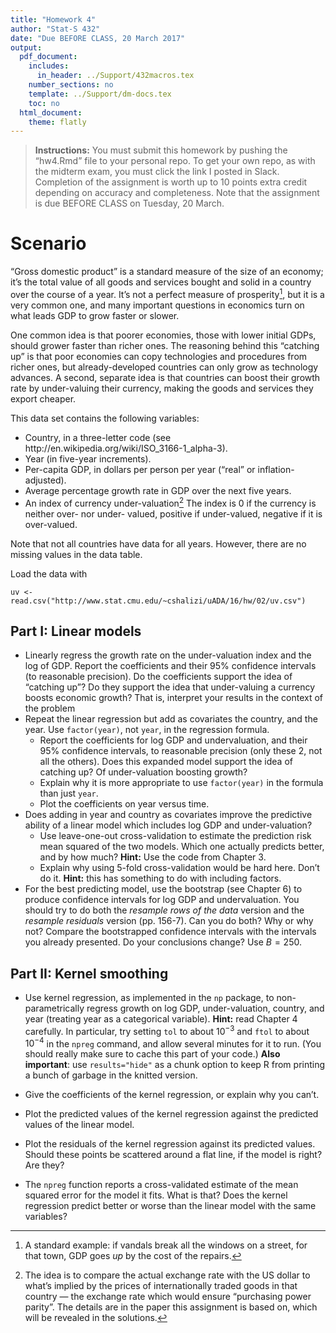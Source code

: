 ```yaml
---
title: "Homework 4"
author: "Stat-S 432"
date: "Due BEFORE CLASS, 20 March 2017"
output:
  pdf_document:
    includes:
      in_header: ../Support/432macros.tex
    number_sections: no
    template: ../Support/dm-docs.tex
    toc: no
  html_document:
    theme: flatly
---
```


>  __Instructions:__ You must submit this homework by pushing the "hw4.Rmd" file to your personal repo. To get your own repo, as with the midterm exam, you must click the link I posted in Slack. Completion of the assignment is worth up to 10 points extra credit depending on accuracy and completeness. Note that the assignment is due BEFORE CLASS on Tuesday, 20 March.


# Scenario

"Gross domestic product" is a standard measure of the size of an economy;
it's the total value of all goods and services bought and solid in a country over the course of a year.  It's not a perfect measure of prosperity[^bad_gdp], but it is a very common one, and many important questions in economics turn on what leads GDP to grow faster or slower.

[^bad_gdp]: A standard example: if vandals break all the windows on a street, for that town, GDP goes _up_ by the cost of the repairs.

One common idea is that poorer economies, those with lower initial GDPs, should grower faster than richer ones.  The reasoning behind this "catching up" is
that poor economies can copy technologies and procedures from richer ones, but
already-developed countries can only grow as technology advances.  A second,
separate idea is that countries can boost their growth rate by under-valuing
their currency, making the goods and services they export cheaper.

This data set contains the following variables:

* Country, in a three-letter code (see http://en.wikipedia.org/wiki/ISO_3166-1_alpha-3).
* Year (in five-year increments).
* Per-capita GDP, in dollars per person per year ("real" or
  inflation-adjusted).
* Average percentage growth rate in GDP over the next five years.
* An index of currency under-valuation[^index_note]  The index
is 0 if the currency is neither over- nor under- valued, positive if
under-valued, negative if it is over-valued.

[^index_note]: The idea is to compare the actual exchange rate with the US dollar to what's implied by the prices of internationally traded goods in that country --- the exchange rate which would ensure "purchasing power parity".  The details are in the paper this assignment is based on, which will be revealed in the solutions.  

Note that not all countries have data for all years.  However, there are no missing values in the data table.

Load the data with
```
uv <- read.csv("http://www.stat.cmu.edu/~cshalizi/uADA/16/hw/02/uv.csv")
```


## Part I: Linear models

* Linearly regress the growth rate on the under-valuation index and the log of GDP.  Report the coefficients and their 95% confidence intervals (to reasonable precision).  Do the coefficients support the idea of "catching up"?  Do they support the idea that under-valuing a currency boosts economic growth? That is, interpret your results in the context of the problem
* Repeat the linear regression but add as covariates the country, and the year.  Use `factor(year)`, not `year`, in the regression formula.
    - Report the coefficients for log GDP and undervaluation, and their
    95% confidence intervals, to reasonable precision (only these 2, not all the others). Does this expanded model support the idea of catching up?  Of under-valuation boosting growth?
    - Explain why it is more appropriate to use `factor(year)` in
    the formula than just `year`.
    - Plot the coefficients on year versus time.
* Does adding in year and country as covariates improve the predictive
  ability of a linear model which includes log GDP and under-valuation?
    - Use leave-one-out cross-validation to estimate the prediction risk  mean squared of the two models.  Which one actually predicts better, and by how much?  __Hint:__ Use the code from Chapter 3.
    - Explain why using 5-fold cross-validation would be hard here. Don't do it. __Hint:__ this has something to do with including factors.
* For the best predicting model, use the bootstrap (see Chapter 6) to produce confidence intervals for log GDP and undervaluation. You should try to do both the _resample rows of the data_ version and the _resample residuals_ version (pp. 156-7). Can you do both? Why or why not? Compare the bootstrapped confidence intervals with the intervals you already presented. Do your conclusions change? Use $B=250$.

## Part II: Kernel smoothing


* Use kernel regression, as implemented in the
  `np` package, to non-parametrically regress growth on log GDP,
  under-valuation, country, and year (treating year as a categorical variable).
  __Hint:__ read Chapter 4 carefully.  In particular, try setting
  `tol` to about $10^{-3}$ and `ftol` to about $10^{-4}$ in the
  `npreg` command, and allow several minutes for it to run.  (You should really make sure to cache this part of your code.) __Also important__: use `results="hide"` as a chunk option to keep R from printing a bunch of garbage in the knitted version. 
    
* Give the coefficients of the kernel regression, or explain why you
    can't.
* Plot the predicted values of the kernel regression against the predicted values of the linear model.
* Plot the residuals of the kernel regression against its predicted
    values.  Should these points be scattered around a flat line, if the model is right?  Are they?
* The `npreg` function reports a cross-validated estimate of
    the mean squared error for the model it fits.  What is that?  Does the
    kernel regression predict better or worse than the linear model with the
    same variables?
    
